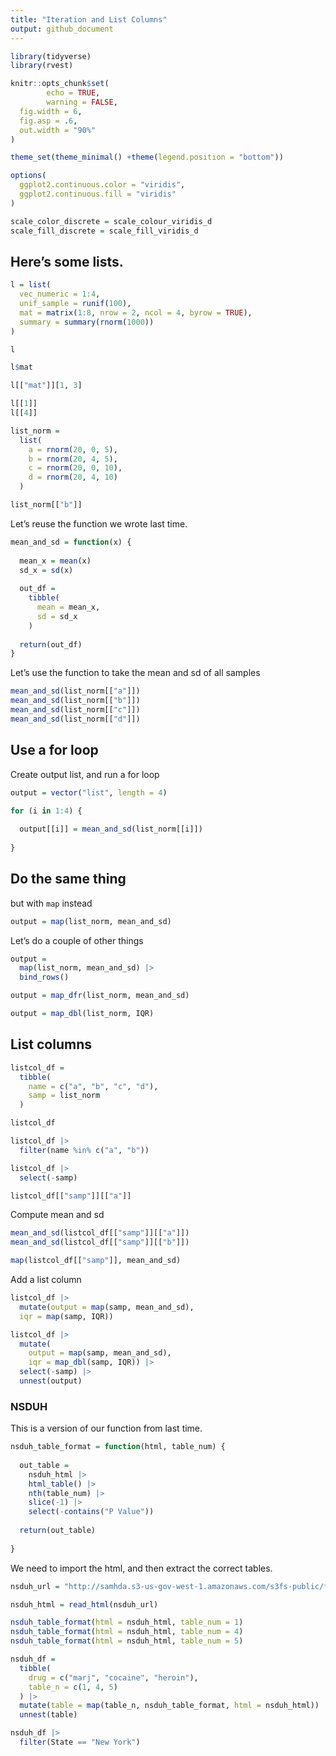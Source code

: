 ```yaml
---
title: "Iteration and List Columns"
output: github_document
---
```



```r
library(tidyverse)
library(rvest)
```

```r
knitr::opts_chunk$set(
        echo = TRUE,
        warning = FALSE,
  fig.width = 6,
  fig.asp = .6,
  out.width = "90%"
)

theme_set(theme_minimal() +theme(legend.position = "bottom"))

options(
  ggplot2.continuous.color = "viridis",
  ggplot2.continuous.fill = "viridis"
)

scale_color_discrete = scale_colour_viridis_d
scale_fill_discrete = scale_fill_viridis_d
```


## Here's some lists.

```r
l = list(
  vec_numeric = 1:4,
  unif_sample = runif(100),
  mat = matrix(1:8, nrow = 2, ncol = 4, byrow = TRUE),
  summary = summary(rnorm(1000))
)

l

l$mat

l[["mat"]][1, 3]

l[[1]]
l[[4]]
```

```r
list_norm = 
  list(
    a = rnorm(20, 0, 5),
    b = rnorm(20, 4, 5),
    c = rnorm(20, 0, 10),
    d = rnorm(20, 4, 10)
  )

list_norm[["b"]]
```


Let's reuse the function we wrote last time.

```r
mean_and_sd = function(x) {
  
  mean_x = mean(x)
  sd_x = sd(x)
  
  out_df = 
    tibble(
      mean = mean_x,
      sd = sd_x
    )
  
  return(out_df)
}
```


Let's use the function to take the mean and sd of all samples

```r
mean_and_sd(list_norm[["a"]])
mean_and_sd(list_norm[["b"]])
mean_and_sd(list_norm[["c"]])
mean_and_sd(list_norm[["d"]])
```


## Use a for loop

Create output list, and run a for loop

```r
output = vector("list", length = 4)

for (i in 1:4) {
  
  output[[i]] = mean_and_sd(list_norm[[i]])
  
}
```


## Do the same thing 

but with `map` instead

```r
output = map(list_norm, mean_and_sd)
```


Let's do a couple of other things

```r
output = 
  map(list_norm, mean_and_sd) |> 
  bind_rows()

output = map_dfr(list_norm, mean_and_sd)

output = map_dbl(list_norm, IQR)
```


## List columns

```r
listcol_df = 
  tibble(
    name = c("a", "b", "c", "d"),
    samp = list_norm
  )

listcol_df

listcol_df |> 
  filter(name %in% c("a", "b"))

listcol_df |> 
  select(-samp)
```

```r
listcol_df[["samp"]][["a"]]
```


Compute mean and sd

```r
mean_and_sd(listcol_df[["samp"]][["a"]])
mean_and_sd(listcol_df[["samp"]][["b"]])

map(listcol_df[["samp"]], mean_and_sd)
```

Add a list column

```r
listcol_df |> 
  mutate(output = map(samp, mean_and_sd),
  iqr = map(samp, IQR))

listcol_df |> 
  mutate(
    output = map(samp, mean_and_sd),
    iqr = map_dbl(samp, IQR)) |> 
  select(-samp) |> 
  unnest(output)
```


### NSDUH 

This is a version of our function from last time.

```r
nsduh_table_format = function(html, table_num) {
  
  out_table = 
    nsduh_html |> 
    html_table() |> 
    nth(table_num) |> 
    slice(-1) |> 
    select(-contains("P Value"))
  
  return(out_table)
  
}
```

We need to import the html, and then extract the correct tables.

```r
nsduh_url = "http://samhda.s3-us-gov-west-1.amazonaws.com/s3fs-public/field-uploads/2k15StateFiles/NSDUHsaeShortTermCHG2015.htm"

nsduh_html = read_html(nsduh_url)
```

```r
nsduh_table_format(html = nsduh_html, table_num = 1)
nsduh_table_format(html = nsduh_html, table_num = 4)
nsduh_table_format(html = nsduh_html, table_num = 5)
```

```r
nsduh_df = 
  tibble(
    drug = c("marj", "cocaine", "heroin"),
    table_n = c(1, 4, 5)
  ) |> 
  mutate(table = map(table_n, nsduh_table_format, html = nsduh_html)) |> 
  unnest(table)

nsduh_df |> 
  filter(State == "New York")
```

